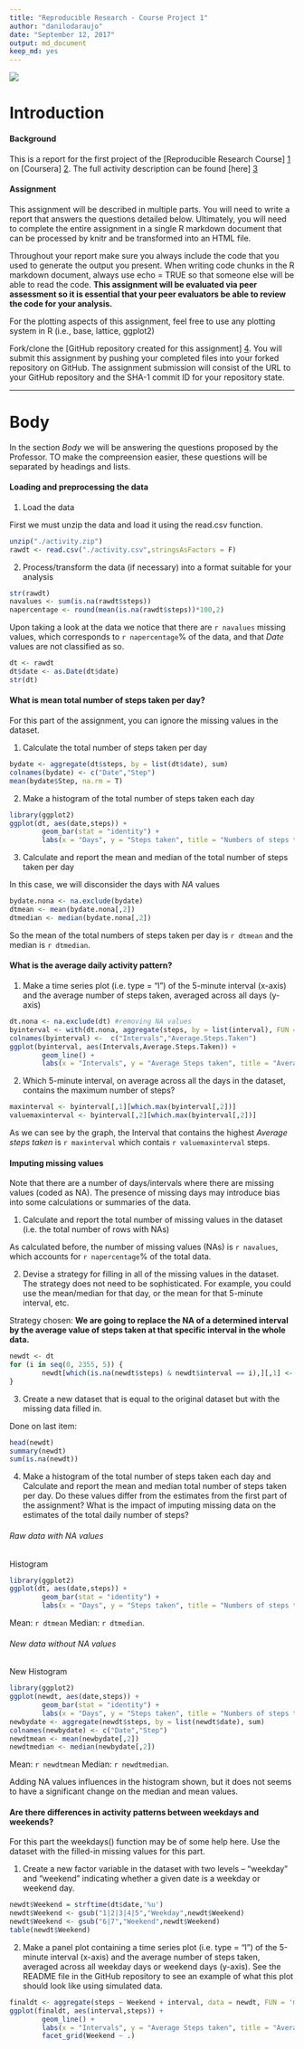 ```yaml
---
title: "Reproducible Research - Course Project 1"
author: "danilodaraujo"
date: "September 12, 2017"
output: md_document
keep_md: yes
---
```


![](http://kirkstrobeck.github.io/whatismarkdown.com/img/markdown.png)

# Introduction

#### Background

This is a report for the first project of the [Reproducible Research Course] [1] on [Coursera] [2]. The full activity description can be found [here] [3]

[1]: https://www.coursera.org/
[2]: https://www.coursera.org/learn/reproducible-research/home/welcome
[3]: https://www.coursera.org/learn/reproducible-research/peer/gYyPt/course-project-1

#### Assignment


This assignment will be described in multiple parts. You will need to write a report that answers the questions detailed below. Ultimately, you will need to complete the entire assignment in a single R markdown document that can be processed by knitr and be transformed into an HTML file.

Throughout your report make sure you always include the code that you used to generate the output you present. When writing code chunks in the R markdown document, always use echo = TRUE so that someone else will be able to read the code. **This assignment will be evaluated via peer assessment so it is essential that your peer evaluators be able to review the code for your analysis.**

For the plotting aspects of this assignment, feel free to use any plotting system in R (i.e., base, lattice, ggplot2)

Fork/clone the [GitHub repository created for this assignment] [4]. You will submit this assignment by pushing your completed files into your forked repository on GitHub. The assignment submission will consist of the URL to your GitHub repository and the SHA-1 commit ID for your repository state.

[4]: https://github.com/rdpeng/RepData_PeerAssessment1

----------------------------------------------------------------------------

# Body

In the section *Body* we will be answering the questions proposed by the Professor. TO make the compreension easier, these questions will be separated by headings and lists.

#### Loading and preprocessing the data

1. Load the data

First we must unzip the data and load it using the read.csv function.

```r
unzip("./activity.zip") 
rawdt <- read.csv("./activity.csv",stringsAsFactors = F)
```

2. Process/transform the data (if necessary) into a format suitable for your analysis

```r
str(rawdt)
navalues <- sum(is.na(rawdt$steps))
napercentage <- round(mean(is.na(rawdt$steps))*100,2)
```

Upon taking a look at the data we notice that there are `r navalues` missing values, which corresponds to `r napercentage`% of the data, and that *Date* values are not classified as so.

```r
dt <- rawdt
dt$date <- as.Date(dt$date)
str(dt)
```

#### What is mean total number of steps taken per day?

For this part of the assignment, you can ignore the missing values in the dataset.

1. Calculate the total number of steps taken per day

```r
bydate <- aggregate(dt$steps, by = list(dt$date), sum)
colnames(bydate) <- c("Date","Step")
mean(bydate$Step, na.rm = T)
```

2. Make a histogram of the total number of steps taken each day

```r
library(ggplot2)
ggplot(dt, aes(date,steps)) + 
        geom_bar(stat = "identity") +
        labs(x = "Days", y = "Steps taken", title = "Numbers of steps taken each day")
```

3. Calculate and report the mean and median of the total number of steps taken per day

In this case, we will disconsider the days with *NA* values

```r
bydate.nona <- na.exclude(bydate)
dtmean <- mean(bydate.nona[,2])
dtmedian <- median(bydate.nona[,2])
```

So the mean of the total numbers of steps taken per day is `r dtmean` and the median is `r dtmedian`.

#### What is the average daily activity pattern?

1. Make a time series plot (i.e. type = "l") of the 5-minute interval (x-axis) and the average number of steps taken, averaged across all days (y-axis)

```r
dt.nona <- na.exclude(dt) #removing NA values
byinterval <- with(dt.nona, aggregate(steps, by = list(interval), FUN = mean))
colnames(byinterval) <-  c("Intervals","Average.Steps.Taken")
ggplot(byinterval, aes(Intervals,Average.Steps.Taken)) + 
        geom_line() +
        labs(x = "Intervals", y = "Average Steps taken", title = "Average Steps taken in each interval")
```

2. Which 5-minute interval, on average across all the days in the dataset, contains the maximum number of steps?

```r
maxinterval <- byinterval[,1][which.max(byinterval[,2])]
valuemaxinterval <- byinterval[,2][which.max(byinterval[,2])]

```

As we can see by the graph, the Interval that contains the highest *Average steps taken* is `r maxinterval` which contais `r valuemaxinterval` steps.

#### Imputing missing values

Note that there are a number of days/intervals where there are missing values (coded as NA). The presence of missing days may introduce bias into some calculations or summaries of the data.

1. Calculate and report the total number of missing values in the dataset (i.e. the total number of rows with NAs)

As calculated before, the number of missing values (NAs) is `r navalues`, which accounts for `r napercentage`% of the total data.

2. Devise a strategy for filling in all of the missing values in the dataset. The strategy does not need to be sophisticated. For example, you could use the mean/median for that day, or the mean for that 5-minute interval, etc.

Strategy chosen: **We are going to replace the NA of a determined interval by the average value of steps taken at that specific interval in the whole data.**

```r
newdt <- dt
for (i in seq(0, 2355, 5)) {
        newdt[which(is.na(newdt$steps) & newdt$interval == i),][,1] <- byinterval[byinterval$Intervals == i,][2]
}
```

3. Create a new dataset that is equal to the original dataset but with the missing data filled in.

Done on last item:

```r
head(newdt)
summary(newdt)
sum(is.na(newdt))
```

4. Make a histogram of the total number of steps taken each day and Calculate and report the mean and median total number of steps taken per day. Do these values differ from the estimates from the first part of the assignment? What is the impact of imputing missing data on the estimates of the total daily number of steps?

###### Raw data with NA values

Histogram
```r
library(ggplot2)
ggplot(dt, aes(date,steps)) + 
        geom_bar(stat = "identity") +
        labs(x = "Days", y = "Steps taken", title = "Numbers of steps taken each day")
```
  
Mean: `r dtmean` 
Median: `r dtmedian`.

###### New data without NA values

 New Histogram
```r
library(ggplot2)
ggplot(newdt, aes(date,steps)) + 
        geom_bar(stat = "identity") +
        labs(x = "Days", y = "Steps taken", title = "Numbers of steps taken each day with NA values replaced")
newbydate <- aggregate(newdt$steps, by = list(newdt$date), sum)
colnames(newbydate) <- c("Date","Step")
newdtmean <- mean(newbydate[,2])
newdtmedian <- median(newbydate[,2])
```
  
Mean: `r newdtmean` 
Median: `r newdtmedian`.

Adding NA values influences in the histogram shown, but it does not seems to have a significant change on the median and mean values.

#### Are there differences in activity patterns between weekdays and weekends?

For this part the weekdays() function may be of some help here. Use the dataset with the filled-in missing values for this part.

1. Create a new factor variable in the dataset with two levels – “weekday” and “weekend” indicating whether a given date is a weekday or weekend day.

```r
newdt$Weekend = strftime(dt$date,'%u')
newdt$Weekend <- gsub("1|2|3|4|5","Weekday",newdt$Weekend)
newdt$Weekend <- gsub("6|7","Weekend",newdt$Weekend)
table(newdt$Weekend)
```

2. Make a panel plot containing a time series plot (i.e. type = "l") of the 5-minute interval (x-axis) and the average number of steps taken, averaged across all weekday days or weekend days (y-axis). See the README file in the GitHub repository to see an example of what this plot should look like using simulated data.

```r
finaldt <- aggregate(steps ~ Weekend + interval, data = newdt, FUN = 'mean')
ggplot(finaldt, aes(interval,steps)) + 
        geom_line() +
        labs(x = "Intervals", y = "Average Steps taken", title = "Average Steps by Weekdays/Weekends") +
        facet_grid(Weekend ~ .)
```

